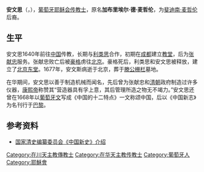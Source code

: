 '''安文思'''（{{lang-pt|Gabriel de Magalhães}}，{{bd|1609年||1677年|5月6日|M}}），[[葡萄牙|葡萄牙]][[耶稣会|耶稣会]][[传教士|传教士]]，原名'''加布里埃尔·德·麦哲伦'''，为[[斐迪南·麦哲伦|斐迪南·麦哲伦]]后裔。

==生平==
安文思1640年前往[[中国|中国]]传教，长期与[[利类思|利类思]]合作，初期在[[成都|成都]]建立[[教堂|教堂]]，后为[[张献忠|张献忠]]服务。张献忠败亡后被[[豪格|豪格]]虏往[[北京|北京]]。豪格死后，利类思和安文思被释放，建立了[[王府井天主堂|北京东堂]]。1677年，安文斯病逝于北京，葬于[[滕公栅栏|滕公栅栏]]墓地。

在华期间，安文思以善于制造机械而闻名，先后曾为张献忠和[[清朝|清朝]]政府制造过许多仪器，[[康熙帝|康熙帝]]称赞其“营造器具有孚上意，其后管理所造之物无不竭力。”安文思还曾在1668年以[[葡萄牙文|葡萄牙文]]写成《中国的十二特点》一文称颂中国，后以《中国新志》为名刊行于[[巴黎|巴黎]]。

==参考资料==
*[http://www.historychina.net/dodemo/inner.jsp?sid=339&cid=704&infoid=11305 国家清史编纂委员会《中国新史》介绍]{{dead link|date=2017年12月 |bot=InternetArchiveBot |fix-attempted=yes }}

{{DEFAULTSORT:Magalhāes, Gabriel de}}

[[Category:在川天主教傳教士|Category:在川天主教傳教士]]
[[Category:在华天主教传教士|Category:在华天主教传教士]]
[[Category:葡萄牙人|Category:葡萄牙人]]
[[Category:耶穌會|Category:耶穌會]]